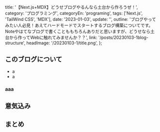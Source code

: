 
  title: '【Next.js+MDX】どうせブログやるんなら土台から作ろうぜ！',
  category: 'プログラミング',
  categoryEn: 'programing',
  tags: ['Next.js', 'TailWind CSS', 'MDX'],
  date: '2023-01-03',
  update: '',
  outline:
    'ブログやってみたい人必見！あえてハードモードでスタートするブログ構築についてです。 Noteやはてなブログで書くことももちろんありだと思いますが、どうせなら土台から作ってWebに触れてみませんか？？',
  link: '/posts/20230103-1blog-structure',
  headImage: '/20230103-1/title.png',
};

## このブログについて

- a
- a

### aaa

## 意気込み

## まとめ

<Meta title={meta.title} description={meta.outline} url={meta.link}></Meta>
